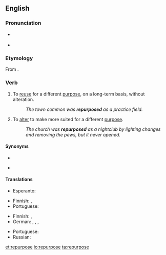 ==English==
{{was wotd|2011|June|6}}
===Pronunciation===
* {{a|GenAm}} {{IPA|/ɹiˈpɝpəs/|lang=en}}
* {{a|RP}} {{IPA|/ɹiˈpɜːpəs/|lang=en}}

===Etymology===
From {{prefix|re|purpose|lang=en}}.

===Verb===
{{en-verb|repurpos}}

# To [[reuse]] for a different [[purpose]], on a long-term basis, without alteration.
#: ''The town common was '''repurposed''' as a practice field.''
# To [[alter]] to make more suited for a different [[purpose]].
#: ''The church was '''repurposed''' as a nightclub by lighting changes and removing the pews, but it never opened.''

====Synonyms====
* {{sense|reuse}}
* {{sense|alter}} {{l|en|remodel}}

====Translations====
{{trans-top|reuse without alteration}}
* Esperanto: {{t|eo|aliuzi}}
{{trans-mid}}
* Finnish: {{t+|fi|kierrättää}}, {{t|fi|ottaa parempaan käyttöön}}
* Portuguese: {{t+|pt|reutilizar}}
{{trans-bottom}}

{{trans-top|alter}}
* Finnish: {{t+|fi|muuntaa}}, {{t+|fi|muuttaa}}
* German: {{t+|de|umändern}}, {{t+|de|abändern}}, {{t+|de|umwandeln}}, {{t|de|abwandeln}}
{{trans-mid}}
* Portuguese: {{t+|pt|adaptar}}
* Russian: {{qualifier|somewhat}} {{t+|ru|перенацелить|tr=}}
{{trans-bottom}}

[[et:repurpose]]
[[io:repurpose]]
[[ta:repurpose]]